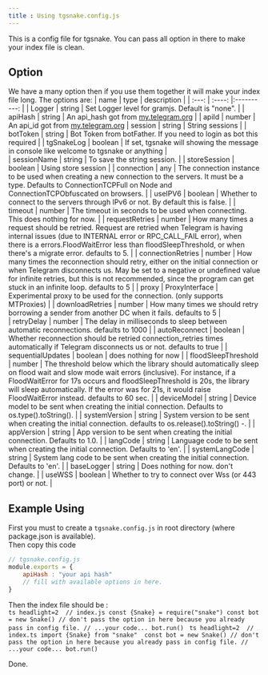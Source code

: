 ```yaml
--- 
title : Using tgsnake.config.js 
--- 
```


This is a config file for tgsnake. You can pass all option in there to make your index file is clean. 

## Option 
We have a many option then if you use them together it will make your index file long. The options are:
| name | type | description | 
| :---: | :----: |:----------: | 
| Logger | string | Set Logger level for gramjs. Default is "none". | 
| apiHash | string | An api_hash got from [my.telegram.org](my.telegram.org) | 
| apiId | number | An api_id got from [my.telegram.org](my.telegram.org)
| session | string | String sessions | 
| botToken | string | Bot Token from botFather. If you need to login as bot this required | 
| tgSnakeLog | boolean | If set, tgsnake will showing the message in console like welcome to tgsnake or anything |  
| sessionName | string | To save the string session. | 
| storeSession | boolean | Using store session | 
| connection | any | The connection instance to be used when creating a new connection to the servers. It must be a type. Defaults to  ConnectionTCPFull on Node and ConnectionTCPObfuscated on browsers. | 
| useIPV6 | boolean | Whether to connect to the servers through IPv6 or not. By default this is false. | 
| timeout | number | The timeout in seconds to be used when connecting. This does nothing for now. | 
| requestRetries | number | How many times a request should be retried. Request are retried when Telegram is having internal issues (due to INTERNAL error or RPC_CALL_FAIL error), when there is a errors.FloodWaitError less than floodSleepThreshold, or when there's a migrate error. defaults to 5. | 
| connectionRetries | number | How many times the reconnection should retry, either on the initial connection or when Telegram disconnects us. May be set to a negative or undefined value for infinite retries, but this is not recommended, since the program can get stuck in an infinite loop. defaults to 5 | 
| proxy | ProxyInterface | Experimental proxy to be used for the connection. (only supports MTProxies) | 
| downloadRetries | number | How many times we should retry borrowing a sender from another DC when it fails. defaults to 5 |  
| retryDelay | number | The delay in milliseconds to sleep between automatic reconnections. defaults to 1000 | 
| autoReconnect | boolean | Whether reconnection should be retried connection_retries times automatically if Telegram disconnects us or not. defaults to true | 
| sequentialUpdates | boolean | does nothing for now | 
| floodSleepThreshold | number | The threshold below which the library should automatically sleep on flood wait and slow mode wait errors (inclusive). For instance, if a FloodWaitError for 17s occurs and floodSleepThreshold is 20s, the library will sleep automatically. If the error was for 21s, it would raise FloodWaitError instead. defaults to 60 sec. | 
| deviceModel | string | Device model to be sent when creating the initial connection. Defaults to os.type().toString(). | 
| systemVersion | string | System version to be sent when creating the initial connection. defaults to os.release().toString() -. | 
| appVersion | string | App version to be sent when creating the initial connection. Defaults to 1.0. | 
| langCode | string | Language code to be sent when creating the initial connection. Defaults to 'en'. |
| systemLangCode | string | System lang code to be sent when creating the initial connection. Defaults to 'en'. | 
| baseLogger | string | Does nothing for now. don't change. | 
| useWSS | boolean | Whether to try to connect over Wss (or 443 port) or not. |   

## Example Using 
First you must to create a `tgsnake.config.js` in root directory (where package.json is available).   
Then copy this code 
```js
// tgsnake.config.js
module.exports = {
    apiHash : "your api hash" 
    // fill with available options in here.
}
```

Then the index file should be :  
<TabGroup>
    <TabContent name="javascript">
    ```ts headlight=2 
    // index.js
    const {Snake} = require("snake")
    const bot = new Snake() // don't pass the option in here because you already pass in config file.
    // ...your code...
    bot.run()
    ```
    </TabContent>
    <TabContent>
    ```ts headlight=2 
    // index.ts
    import {Snake} from "snake" 
    const bot = new Snake() // don't pass the option in here because you already pass in config file.
    // ...your code...
    bot.run()
    ```
    </TabContent>
</TabGroup> 

Done. 